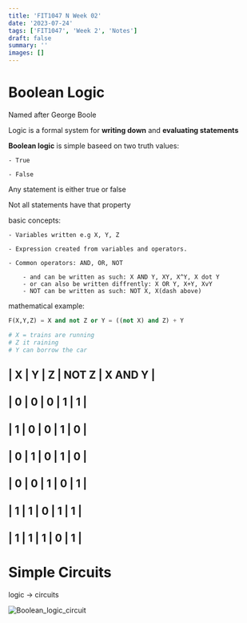 ```yaml
---
title: 'FIT1047 N Week 02'
date: '2023-07-24'
tags: ['FIT1047', 'Week 2', 'Notes']
draft: false
summary: ''
images: []
---
```


# Boolean Logic

Named after George Boole

Logic is a formal system for **writing down** and **evaluating statements**

**Boolean logic** is simple baseed on two truth values:

    - True

    - False

Any statement is either true or false

Not all statements have that property

basic concepts:

    - Variables written e.g X, Y, Z

    - Expression created from variables and operators.

    - Common operators: AND, OR, NOT

        - and can be written as such: X AND Y, XY, X^Y, X dot Y
        - or can also be written diffrently: X OR Y, X+Y, XvY
        - NOT can be written as such: NOT X, X(dash above)

mathematical example:

```py
F(X,Y,Z) = X and not Z or Y = ((not X) and Z) + Y

# X = trains are running
# Z it raining
# Y can borrow the car
```

## | X | Y | Z | NOT Z | X AND Y |

## | 0 | 0 | 0 | 1 | 1 |

## | 1 | 0 | 0 | 1 | 0 |

## | 0 | 1 | 0 | 1 | 0 |

## | 0 | 0 | 1 | 0 | 1 |

## | 1 | 1 | 0 | 1 | 1 |

## | 1 | 1 | 1 | 0 | 1 |

# Simple Circuits

logic -> circuits

![Boolean_logic_circuit](data\img\Boolean_Logic_Circuits.jpg)
